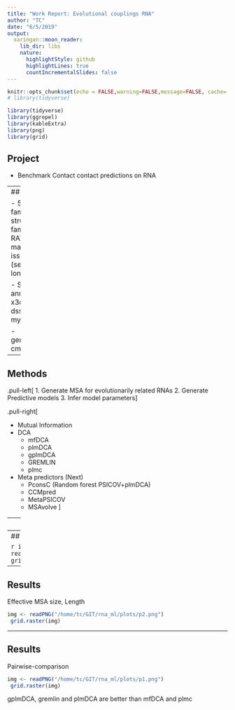 ```yaml
---
title: "Work Report: Evolutional couplings RNA"
author: "TC"
date: "6/5/2019"
output:
  xaringan::moon_reader:
    lib_dir: libs
    nature:
      highlightStyle: github
      highlightLines: true
      countIncrementalSlides: false
---
```


```r
knitr::opts_chunk$set(echo = FALSE,warning=FALSE,message=FALSE, cache= TRUE)
# library(tidyverse)

library(tidyverse)
library(ggrepel)
library(kableExtra)
library(png)
library(grid)
```

## Project

- Benchmark Contact contact predictions on RNA

---
## Data

- 51/99 RFAM families with structure
   - 34 families: no X-RAY
   - 14: mapping issues (sequence too long etc)
   
- SS/contact annotation: x3dna-dssr/calculated my self

- generateMSA: cmalign

---

## Methods

.pull-left[
1. Generate MSA for evolutionarily related RNAs
2. Generate Predictive models 
3. Infer model parameters
]

.pull-right[

- Mutual Information
- DCA
  - mfDCA
  - plmDCA
  - gplmDCA
  - GREMLIN
  - plmc
- Meta predictors (Next)
  - PconsC (Random forest PSICOV+plmDCA)
  - CCMpred
  - MetaPSICOV
  - MSAvolve 
]


---
## Results
Sensitivity 

```r
img <- readPNG("/home/tc/GIT/rna_ml/plots/p4.png")
 grid.raster(img)
```

---
## Results
Precision

```r
img <- readPNG("/home/tc/GIT/rna_ml/plots/p3.png")
 grid.raster(img)
```

---
## Results
Effective MSA size, Length


```r
img <- readPNG("/home/tc/GIT/rna_ml/plots/p2.png")
 grid.raster(img)
```

---
## Results
Pairwise-comparison

```r
img <- readPNG("/home/tc/GIT/rna_ml/plots/p1.png")
 grid.raster(img)
```

gplmDCA, gremlin and plmDCA are better than mfDCA and plmc


